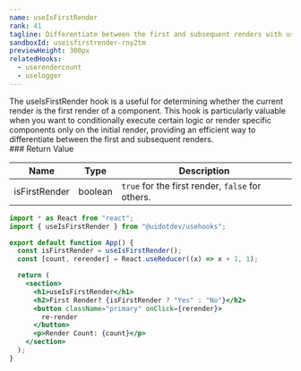 ```yaml
---
name: useIsFirstRender
rank: 41
tagline: Differentiate between the first and subsequent renders with useIsFirstRender.
sandboxId: useisfirstrender-rny2tm
previewHeight: 300px
relatedHooks:
  - userendercount
  - uselogger
---
```



<HookDescription name={frontmatter.name}>
  The useIsFirstRender hook is a useful for determining whether the current
  render is the first render of a component. This hook is particularly valuable
  when you want to conditionally execute certain logic or render specific
  components only on the initial render, providing an efficient way to
  differentiate between the first and subsequent renders.
</HookDescription>

<div class="reference">
  ### Return Value

  | Name          | Type    | Description                                      |
  | ------------- | ------- | ------------------------------------------------ |
  | isFirstRender | boolean | `true` for the first render, `false` for others. |
</div>

<CodePreview
  sandboxId={frontmatter.sandboxId}
  previewHeight={frontmatter.previewHeight}
/>

<StaticCodeContainer>

```jsx
import * as React from "react";
import { useIsFirstRender } from "@uidotdev/usehooks";

export default function App() {
  const isFirstRender = useIsFirstRender();
  const [count, rerender] = React.useReducer((x) => x + 1, 1);

  return (
    <section>
      <h1>useIsFirstRender</h1>
      <h2>First Render? {isFirstRender ? "Yes" : "No"}</h2>
      <button className="primary" onClick={rerender}>
        re-render
      </button>
      <p>Render Count: {count}</p>
    </section>
  );
}
```

</StaticCodeContainer>

